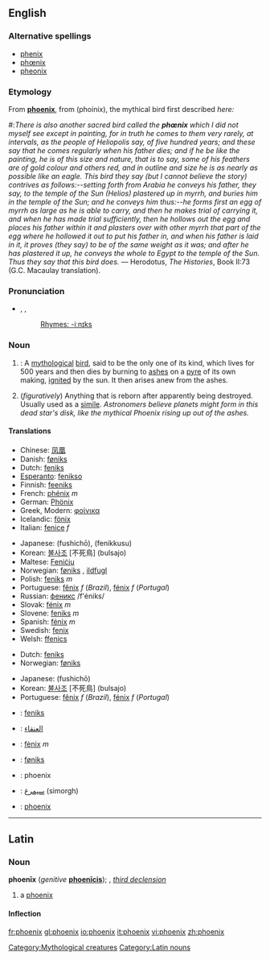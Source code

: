 :{{see|Phoenix}}
==English==

===Alternative spellings===
*[[phenix]]
*[[phœnix]]
*[[pheonix]]

===Etymology===
From {{L.}} '''[[phoenix#Latin|phoenix]]''', from {{AGr.}} '''{{polytonic|[[φοῖνιξ]]}}''' (phoinix), the mythical bird first described ''here:''
#:''There is also another sacred bird called the '''phœnix''' which I did not myself see except in painting, for in truth he comes to them very rarely, at intervals, as the people of Heliopolis say, of five hundred years; and these say that he comes regularly when his father dies; and if he be like the painting, he is of this size and nature, that is to say, some of his feathers are of gold colour and others red, and in outline and size he is as nearly as possible like an eagle. This bird they say (but I cannot believe the story) contrives as follows:--setting forth from Arabia he conveys his father, they say, to the temple of the Sun (Helios) plastered up in myrrh, and buries him in the temple of the Sun; and he conveys him thus:--he forms first an egg of myrrh as large as he is able to carry, and then he makes trial of carrying it, and when he has made trial sufficiently, then he hollows out the egg and places his father within it and plasters over with other myrrh that part of the egg where he hollowed it out to put his father in, and when his father is laid in it, it proves (they say) to be of the same weight as it was; and after he has plastered it up, he conveys the whole to Egypt to the temple of the Sun. Thus they say that this bird does.'' — Herodotus, ''The Histories'', Book II:73 (G.C. Macaulay translation).

===Pronunciation===
*{{enPR|fē'nĭks}}, {{IPA|/ˈfiːnɪks/}}, {{SAMPA|/"fi:nIks/}}
*:[[Rhymes:English:-iːnɪks|Rhymes: -iːnɪks]]

===Noun===
{{wikipedia}}
{{en-noun-reg-es}}

#{{mythology}}: A [[mythological]] [[bird]], said to be the only one of its kind, which lives for 500 years and then dies by burning to [[ash]]es on a [[pyre]] of its own making, [[ignite]]d by the sun.  It then arises anew from the ashes.
# (''figuratively'') Anything that is reborn after apparently being destroyed. Usually used as a [[simile]]. ''Astronomers believe planets might form in this dead star's disk, like the mythical Phoenix rising up out of the ashes.''
[[Category:Mythological creatures]]
====Translations====
{{trans-top|mythological bird}}
*Chinese: [[凤凰]]
*Danish: [[føniks]] {{c}}
*Dutch: [[feniks]] {{m}}
*[[Esperanto]]: [[fenikso]]
*Finnish: [[feeniks]]
*French: [[phénix]] ''m''
*German: [[Phönix]]
*Greek, Modern: [[φοίνικα]]
*Icelandic: [[fönix]]
*Italian: [[fenice]] ''f''
{{trans-mid}}
*Japanese: {{JAchar|[[不死鳥]]}} (fushichō), {{JAchar|[[フェニックス]]}} (fenikkusu)
*Korean: [[불사조]] [不死鳥] (bulsajo)
*Maltese: [[Feniċju]] 
*Norwegian: [[føniks]] {{m}}, [[ildfugl]] {{m}}
*Polish: [[feniks]] ''m''
*Portuguese: [[fênix]] ''f'' (''Brazil''), [[fénix]] ''f'' (''Portugal'')
*Russian: [[феникс]] /f'éniks/ {{m}}
*Slovak: [[fénix#Slovak|fénix]] ''m''
*Slovene: [[feniks]] ''m''
*Spanish: [[fénix]] ''m''
*Swedish: [[fenix]] {{c}}
*Welsh: [[ffenics]] {{m}}
{{trans-bottom}}

{{trans-top|anything reborn after apparently being destroyed}}
*Dutch: [[feniks]] {{m}}
*Norwegian: [[føniks]] {{m}}
{{trans-mid}}
*Japanese: {{JAchar|[[不死鳥]]}} (fushichō)
*Korean: [[불사조]] [不死鳥] (bulsajo)
*Portuguese: [[fênix]] ''f'' (''Brazil''), [[fénix]] ''f'' (''Portugal'')
{{trans-bottom}}

{{trans-top|Translations to be checked}}
{{checktrans}}
*{{ttbc|Afrikaans}}: [[feniks]]
*{{ttbc|Arabic}}: [[العنقاء]]
*{{ttbc|Catalan}}: [[fènix]] ''m''
*{{ttbc|Faroese}}: [[føniks]]
{{trans-mid}}
*{{ttbc|Indonesian}}: phoenix
*{{ttbc|Persian}}: [[سیمرغ]] (simorgh)
*{{ttbc|Romanian}}: [[phoenix#Romanian|phoenix]]
{{trans-bottom}}

----

==Latin==
===Noun===
'''phoenīx''' (''genitive'' '''[[phoenīcis]]'''); {{f}}, ''[[Wiktionary Appendix:Latin third declension|third declension]]''

# a [[phoenix]]

====Inflection====
{{ladecl3par}}
{{la-decl-3rd-PAR|F|phoenīx|phoenīc}}

[[Category:Latin nouns]]

[[fr:phoenix]]
[[gl:phoenix]]
[[io:phoenix]]
[[it:phoenix]]
[[vi:phoenix]]
[[zh:phoenix]]